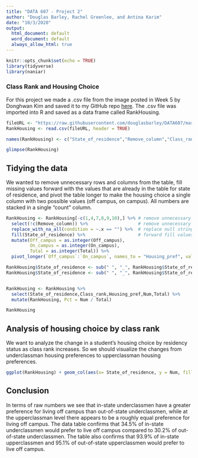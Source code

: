```yaml
---
title: "DATA 607 - Project 2"
author: "Douglas Barley, Rachel Greenlee, and Antina Karim"
date: "10/3/2020"
output:
  html_document: default
  word_document: default
  always_allow_html: true
---
```


```r
knitr::opts_chunk$set(echo = TRUE)
library(tidyverse)
library(naniar)
```

### Class Rank and Housing Choice

For this project we made a .csv file from the image posted in Week 5 by Donghwan Kim and saved it to my GitHub repo <a href="https://raw.githubusercontent.com/douglasbarley/DATA607/master/ClassRankAndHousing.csv">here</a>. The .csv file was imported into R and saved as a data frame called RankHousing.

```r
fileURL <- "https://raw.githubusercontent.com/douglasbarley/DATA607/master/ClassRankAndHousing.csv"
RankHousing <- read.csv(fileURL, header = TRUE)

names(RankHousing) <- c("State_of_residence","Remove_column","Class_rank","Off_campus","On_campus","Total")

glimpse(RankHousing)
```

## Tidying the data

We wanted to remove unnecessary rows and columns from the table, fill missing values forward with the values that are already in the table for state of residence, and pivot the table longer to make the housing choice a single column with two possible values (off campus, on campus). All numbers are stacked in a single "count" column.

```r
RankHousing <- RankHousing[-c(1,4,7,8,9,10),] %>% # remove unnecessary rows
  select(!c(Remove_column)) %>%                   # remove unnecessary column
  replace_with_na_all(condition = ~.x == "") %>%  # replace null strings with NA values
  fill(State_of_residence) %>%                    # forward fill values into NA values
  mutate(Off_campus = as.integer(Off_campus),
         On_campus = as.integer(On_campus),
         Total = as.integer(Total)) %>%
  pivot_longer(`Off_campus`:`On_campus`, names_to = "Housing_pref", values_to = "Num", values_drop_na = TRUE)

RankHousing$State_of_residence <- sub(" ", "_", RankHousing$State_of_residence) # run for first space in the values
RankHousing$State_of_residence <- sub(" ", "_", RankHousing$State_of_residence) # rerun for second space in the values


RankHousing <- RankHousing %>%
  select(State_of_residence,Class_rank,Housing_pref,Num,Total) %>%
  mutate(RankHousing, Pct = Num / Total)

RankHousing
```

## Analysis of housing choice by class rank

We want to analyze the change in a student's housing choice by residency status as class rank increases. So we should visualize the changes from underclassman housing preferences to upperclassman housing preferences.

```r
ggplot(RankHousing) + geom_col(aes(x= State_of_residence, y = Num, fill = Housing_pref)) + facet_wrap(~Class_rank)
```

## Conclusion

In terms of raw numbers we see that in-state underclassmen have a greater preference for living off campus than out-of-state underclassmen, while at the upperclassman level there appears to be a roughly equal preference for living off campus. The data table confirms that 34.5% of in-state underclassmen would prefer to live off campus compared to 30.2% of out-of-state underclassmen. The table also confirms that 93.9% of in-state upperclassmen and 95.1% of out-of-state upperclassmen would prefer to live off campus.
